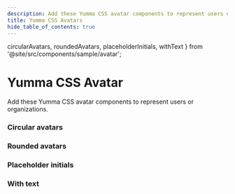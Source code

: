 ```yaml
---
description: Add these Yumma CSS avatar components to represent users or organizations.
title: Yumma CSS Avatars
hide_table_of_contents: true
---
```


  circularAvatars,
  roundedAvatars,
  placeholderInitials,
  withText
} from '@site/src/components/sample/avatar';

# Yumma CSS Avatar

Add these Yumma CSS avatar components to represent users or organizations.

### Circular avatars

<Preview
  data = {circularAvatars}
  useCenter
  usePadding
  useTabs
  useVersion='2974781'
/>

### Rounded avatars

<Preview
  data = {roundedAvatars}
  useCenter
  usePadding
  useTabs
  useVersion='2974781'
/>

### Placeholder initials

<Preview
  data = {placeholderInitials}
  useCenter
  usePadding
  useTabs
  useVersion='2974781'
/>

### With text

<Preview
  data = {withText}
  useCenter
  usePadding
  useTabs
  useVersion='2974781'
/>
